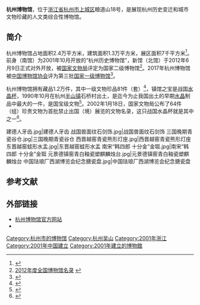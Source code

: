 {{Infobox Museum
|name          = 杭州博物馆
|image         = Hangzhou Museum 01 2018-07.jpg
|imagesize     = 260px
|caption       = 南馆
|map_type      =
|map_caption   = 
|latitude      =
|longitude     =
|established   =2001年
|dissolved     =
|location      = {{CHN}}[[浙江省|浙江省]][[杭州市|杭州市]][[上城区|上城区]]粮道山18号
|type          = 综合性博物馆
|visitors      = 
|director      = 
|curator       = 
|publictransit = 
|website       = 
}}
'''杭州博物馆'''，位于[[浙江省|浙江省]][[杭州市|杭州市]][[上城区|上城区]]粮道山18号，是展现杭州历史变迁和城市文物珍藏的人文类综合性博物馆。

==简介==
杭州博物馆占地面积2.4万平方米，建筑面积1.3万平方米，展区面积7千平方米<ref>{{Cite web |url=http://www.hzmuseum.com/about.aspx?cid=1 |title=杭博简介 |access-date=2016-01-12 |archive-date=2021-01-21 |archive-url=https://web.archive.org/web/20210121164507/http://www.hzmuseum.com/about.aspx?cid=1 |dead-url=no }}</ref>。前身（南馆）为2001年10月开放的“杭州历史博物馆”，新馆（北馆）于2012年6月9日正式对外开放，被[[国家文物局|国家文物局]]评定为国家二级博物馆<ref>[http://www.ncha.gov.cn/art/2014/5/29/art_1058_62701.html 2012年度全国博物馆名录] {{webarchive|url=https://web.archive.org/web/20150924114550/http://www.sach.gov.cn/art/2014/5/29/art_1058_62701.html |date=2015-09-24 }}</ref>。2017年杭州博物馆被[[中国博物馆协会|中国博物馆协会]]评为第三批[[国家一级博物馆|国家一级博物馆]]<ref>{{Cite web |url = http://www.chinamuseum.org.cn/a/xiehuigonggao/20170120/9351.html |title = 关于发布第三批国家一级博物馆名单的通知 |author =  |date = 2017-01-20 |publisher = 中国博物馆协会 |language =  |accessdate =  |quote =  |archive-date = 2017-07-15 |archive-url = https://web.archive.org/web/20170715025533/http://www.chinamuseum.org.cn/a/xiehuigonggao/20170120/9351.html |dead-url = yes }}</ref>。

杭州博物馆拥有藏品1.2万件，其中一级文物珍品81件（套）<ref>{{Cite web |url=http://www.zjww.gov.cn/museum/2006-01-11/48674052.shtml |title=浙江省文物局-杭州博物馆 |access-date=2016-01-12 |archive-url=https://web.archive.org/web/20160304193429/http://www.zjww.gov.cn/museum/2006-01-11/48674052.shtml |archive-date=2016-03-04 |dead-url=yes }}</ref>，镇馆之宝是战国[[水晶杯|水晶杯]]，1990年10月在杭州[[半山镇|半山镇]]石桥村出土，是迄今为止我国出土的早期[[水晶|水晶]]制品中最大的一件，是国宝级文物<ref>{{Cite web |url=http://www.zjww.gov.cn/news/2012-07-30/585281970.shtml |title=杭州日报：战国水晶杯：很穿越，很梦幻 |access-date=2016-01-12 |archive-url=https://web.archive.org/web/20160304202519/http://www.zjww.gov.cn/news/2012-07-30/585281970.shtml |archive-date=2016-03-04 |dead-url=yes }}</ref>。2002年1月18日，国家文物局公布了64件（组）珍贵文物为首批禁止出国（境）展览的文物名录，这只战国水晶杯就是其中之一<ref>{{Cite web |url=http://www.wenbao.net/html/whyichan/64th/64SHOU.htm |title=国家文物局发出通知：首批一级文物禁止出国（境）展览 |access-date=2016-01-12 |archive-date=2009-08-04 |archive-url=https://web.archive.org/web/20090804234520/http://www.wenbao.net/html/whyichan/64th/64SHOU.htm |dead-url=no }}</ref>。

<gallery>
建德人牙齿.jpg|建德人牙齿
战国兽面纹石剑饰.jpg|战国兽面纹石剑饰
三国晚期青瓷谷仓.jpg|三国晚期青瓷谷仓
西晋越窑青瓷熊形灯座.jpg|西晋越窑青瓷熊形灯座
东晋越窑蛙形水盂.jpg|东晋越窑蛙形水盂
南宋“韩四郎 十分金”金铤.jpg|南宋“韩四郎 十分金”金铤
元景德镇窑青白釉瓷塑麒麟烛台.jpg|元景德镇窑青白釉瓷塑麒麟烛台
中国珐琅厂西湖博览会纪念搪瓷盘.jpg|中国珐琅厂西湖博览会纪念搪瓷盘
</gallery>

== 参考文献 ==
{{reflist}}

== 外部链接 ==
{{commonscat|Hangzhou Museum}}
* [http://www.hzmuseum.com/ 杭州博物馆官方网站] {{Wayback|url=http://www.hzmuseum.com/ |date=20201125225529 }}
*{{weibo|hzmuseum}}
{{杭州博物馆列表}}
{{中国国家一级博物馆}}
[[Category:杭州市的博物馆|Category:杭州市的博物馆]]
[[Category:杭州吴山|Category:杭州吴山]]
[[Category:2001年浙江|Category:2001年浙江]]
[[Category:2001年中国建立|Category:2001年中国建立]]
[[Category:2001年建立的博物館|Category:2001年建立的博物館]]